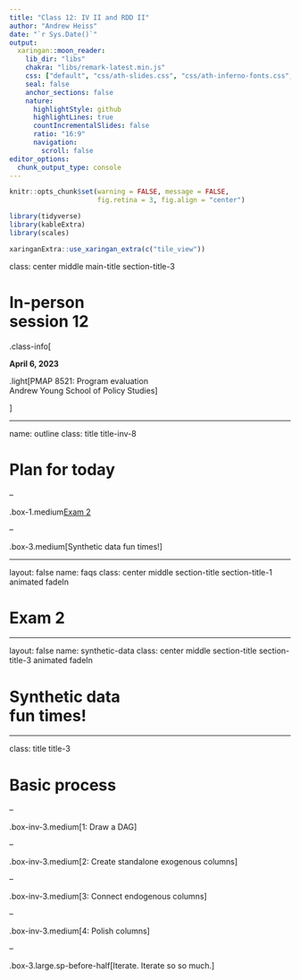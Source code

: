 ```yaml
---
title: "Class 12: IV II and RDD II"
author: "Andrew Heiss"
date: "`r Sys.Date()`"
output:
  xaringan::moon_reader:
    lib_dir: "libs"
    chakra: "libs/remark-latest.min.js"
    css: ["default", "css/ath-slides.css", "css/ath-inferno-fonts.css", "css/animate.css"]
    seal: false
    anchor_sections: false
    nature:
      highlightStyle: github
      highlightLines: true
      countIncrementalSlides: false
      ratio: "16:9"
      navigation:
        scroll: false
editor_options: 
  chunk_output_type: console
---
```


```r
knitr::opts_chunk$set(warning = FALSE, message = FALSE, 
                      fig.retina = 3, fig.align = "center")
```

```r
library(tidyverse)
library(kableExtra)
library(scales)
```

```r
xaringanExtra::use_xaringan_extra(c("tile_view"))
```

class: center middle main-title section-title-3

# In-person<br>session 12

.class-info[

**April 6, 2023**

.light[PMAP 8521: Program evaluation<br>
Andrew Young School of Policy Studies
]

]

---

name: outline
class: title title-inv-8

# Plan for today

--

.box-1.medium[Exam 2]

--

.box-3.medium[Synthetic data fun times!]

---

layout: false
name: faqs
class: center middle section-title section-title-1 animated fadeIn

# Exam 2

---

layout: false
name: synthetic-data
class: center middle section-title section-title-3 animated fadeIn

# Synthetic data<br>fun times!

---

class: title title-3

# Basic process

--

.box-inv-3.medium[1: Draw a DAG]

--

.box-inv-3.medium[2: Create standalone exogenous columns]

--

.box-inv-3.medium[3: Connect endogenous columns]

--

.box-inv-3.medium[4: Polish columns]

--

.box-3.large.sp-before-half[Iterate. Iterate so so much.]
